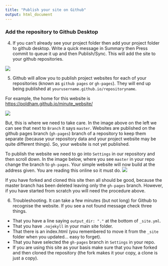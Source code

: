 ```yaml
---
title: "Publish your site on Github"
output: html_document
---
```


### Add the repository to Github Desktop

4. If you can't already see your project folder then add your project folder to github desktop. Write a quick message in Summary then Press commit to queue it up and then Publish/Sync. This will add the site to your github repositories.

![](images/add_github_desktop.png)

5. Github will allow you to publish project websites for each of your repositories (known as `github pages` or `gh-pages`). They will end up being published at `yourusername.github.io/repositoryname`.

For example, the home for this website is [https://poldham.github.io/minute_website/](https://poldham.github.io/minute_website/)

![](images/website_address.png)

But, this is where we need to take care. In the image above on the left we can see that next to `Branch` it says `master`. Websites are published on the github pages branch (`gh-pages`) branch of a repository to keep them separate (because your repository data and your project website may be quite different things). So, your website is not yet published. 

To publish the website we need to go into `Settings` in our repository and then scroll down. In the image below, where you see `master` in your repo change the branch to `gh-pages`. Your simple website will now build at the address given. You are reading this online so it must do. 
![](images/website_gh_pages.png)

If you have forked and cloned this site then all should be good, because the master branch has been deleted leaving only the `gh-pages` branch. However, if you have started from scratch you will need the procedure above.

6. Troubleshooting. It can take a few minutes (but not long) for Github to recognise the website. If you see a not found message check three things. 

- That you have a line saying `output_dir: "."` at the bottom of `_site.yml`.
- That you have `.nojekyll` in your main site folder.
- That there is an index.html (you remembered to move it from the `_site` folder when you updated... easy to forget).
- That you have selected the `gh-pages` branch in `Settings` in your repo.
- If you are using this site as your basis make sure that you have forked and then cloned the repository (the fork makes it your copy, a clone is just a copy).
